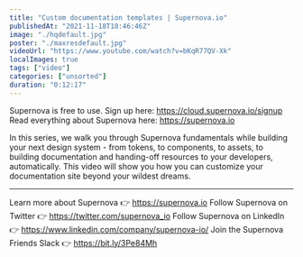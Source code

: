 ```yaml
---
title: "Custom documentation templates | Supernova.io"
publishedAt: "2021-11-18T18:46:46Z"
image: "./hqdefault.jpg"
poster: "./maxresdefault.jpg"
videoUrl: "https://www.youtube.com/watch?v=bKqR77QV-Xk"
localImages: true
tags: ["video"]
categories: ["unsorted"]
duration: "0:12:17"
---
```

Supernova is free to use. Sign up here: https://cloud.supernova.io/signup
Read everything about Supernova here: https://supernova.io

In this series, we walk you through Supernova fundamentals while building your next design system - from tokens, to components, to assets, to building documentation and handing-off resources to your developers, automatically. This video will show you how you can customize your documentation site beyond your wildest dreams.

--------

Learn more about Supernova 👉 https://supernova.io
Follow Supernova on Twitter 👉  https://twitter.com/supernova_io
Follow Supernova on LinkedIn 👉 https://www.linkedin.com/company/supernova-io/
Join the Supernova Friends Slack 👉 https://bit.ly/3Pe84Mh
